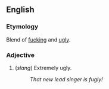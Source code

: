 ==English==

===Etymology===
Blend of [[fucking]] and [[ugly]].

===Adjective===
# (''slang'') Extremely ugly.
#: ''That new lead singer is fugly!''